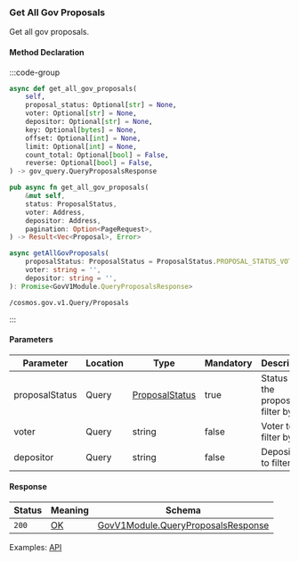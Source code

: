 ### Get All Gov Proposals

Get all gov proposals.


#### Method Declaration

:::code-group

```python [Python]
async def get_all_gov_proposals(
    self,
    proposal_status: Optional[str] = None,
    voter: Optional[str] = None,
    depositor: Optional[str] = None,
    key: Optional[bytes] = None,
    offset: Optional[int] = None,
    limit: Optional[int] = None,
    count_total: Optional[bool] = False,
    reverse: Optional[bool] = False,
) -> gov_query.QueryProposalsResponse
```

```rust [Rust]
pub async fn get_all_gov_proposals(
    &mut self,
    status: ProposalStatus,
    voter: Address,
    depositor: Address,
    pagination: Option<PageRequest>,
) -> Result<Vec<Proposal>, Error>
```

```typescript [TypeScript]
async getAllGovProposals(
    proposalStatus: ProposalStatus = ProposalStatus.PROPOSAL_STATUS_VOTING_PERIOD,
    voter: string = '',
    depositor: string = '',
): Promise<GovV1Module.QueryProposalsResponse> 
```

```url
/cosmos.gov.v1.Query/Proposals
```

:::

#### Parameters

| Parameter         | Location  | Type              | Mandatory | Description                           |
| ----------------- | --------- | ----------------- | --------- | ------------------------------------- |
| proposalStatus    | Query     | [ProposalStatus]  | true      | Status of the proposal to filter by.  |
| voter             | Query     | string            | false     | Voter to filter by                    |
| depositor         | Query     | string            | false     | Depositor to filter by.               |

#### Response

| Status    | Meaning   | Schema                                |
| --------- | --------- | ------------------------------------- |
| `200`     | [OK]      | [GovV1Module.QueryProposalsResponse]  |

Examples: [API]

[API]: https://test-dydx-rest.kingnodes.com/cosmos/gov/v1/proposals?proposalStatus=0

[ProposalStatus]: /types/cosmos
[OK]: /types/ok
[GovV1Module.QueryProposalsResponse]: /types/cosmos
